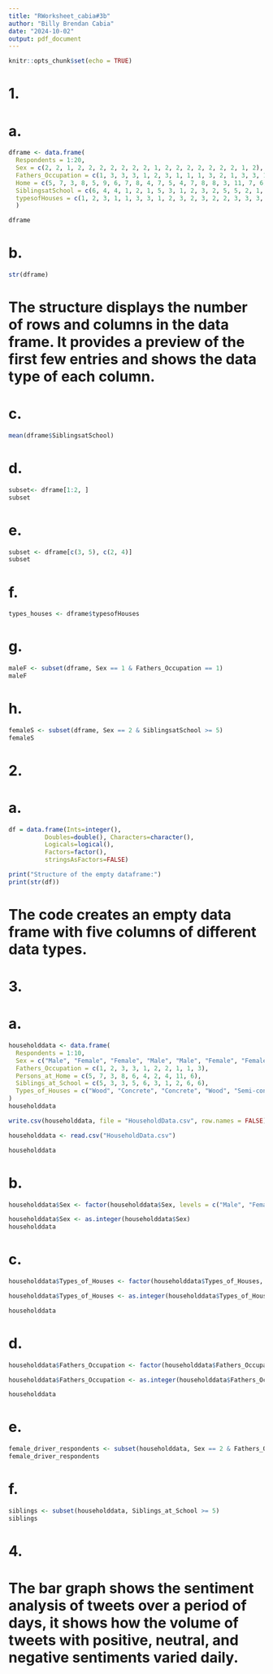 ```yaml
---
title: "RWorksheet_cabia#3b"
author: "Billy Brendan Cabia"
date: "2024-10-02"
output: pdf_document
---
```


```r
knitr::opts_chunk$set(echo = TRUE)
```
# 1.
# a.
```r
dframe <- data.frame(
  Respondents = 1:20, 
  Sex = c(2, 2, 1, 2, 2, 2, 2, 2, 2, 2, 1, 2, 2, 2, 2, 2, 2, 2, 1, 2), 
  Fathers_Occupation = c(1, 3, 3, 3, 1, 2, 3, 1, 1, 1, 3, 2, 1, 3, 3, 1, 3, 1, 2, 1), 
  Home = c(5, 7, 3, 8, 5, 9, 6, 7, 8, 4, 7, 5, 4, 7, 8, 8, 3, 11, 7, 6), 
  SiblingsatSchool = c(6, 4, 4, 1, 2, 1, 5, 3, 1, 2, 3, 2, 5, 5, 2, 1, 2, 5, 3, 2), 
  typesofHouses = c(1, 2, 3, 1, 1, 3, 3, 1, 2, 3, 2, 3, 2, 2, 3, 3, 3, 3, 3, 2)
  )

dframe
```
# b.
```r
str(dframe)
```
# The structure displays the number of rows and columns in the data frame. It provides a preview of the first few entries and shows the data type of each column.
# c.
```r
mean(dframe$SiblingsatSchool)
```
# d.
```r
subset<- dframe[1:2, ]
subset 
```
# e.
```r
subset <- dframe[c(3, 5), c(2, 4)]
subset
```
# f.
```r
types_houses <- dframe$typesofHouses
```
# g.
```r
maleF <- subset(dframe, Sex == 1 & Fathers_Occupation == 1)
maleF
```
# h.
```r
femaleS <- subset(dframe, Sex == 2 & SiblingsatSchool >= 5)
femaleS
```

# 2.
# a.
```r
df = data.frame(Ints=integer(),
          Doubles=double(), Characters=character(),
          Logicals=logical(),
          Factors=factor(),
          stringsAsFactors=FALSE)

print("Structure of the empty dataframe:")
print(str(df))
```
# The code creates an empty data frame with five columns of different data types.

# 3.
# a.
```r
householddata <- data.frame(
  Respondents = 1:10,
  Sex = c("Male", "Female", "Female", "Male", "Male", "Female", "Female", "Male", "Female", "Male"),
  Fathers_Occupation = c(1, 2, 3, 3, 1, 2, 2, 1, 1, 3),
  Persons_at_Home = c(5, 7, 3, 8, 6, 4, 2, 4, 11, 6),
  Siblings_at_School = c(5, 3, 3, 5, 6, 3, 1, 2, 6, 6),
  Types_of_Houses = c("Wood", "Concrete", "Concrete", "Wood", "Semi-concrete", "Semi-concrete", "Wood", "Semi-concrete", "Semi-concrete", "Concrete")
)
householddata

write.csv(householddata, file = "HouseholdData.csv", row.names = FALSE)

householddata <- read.csv("HouseholdData.csv")

householddata
```
# b.
```r
householddata$Sex <- factor(householddata$Sex, levels = c("Male", "Female"), labels = c(1, 2))

householddata$Sex <- as.integer(householddata$Sex)
householddata
```
# c.
```r
householddata$Types_of_Houses <- factor(householddata$Types_of_Houses, levels = c("Wood", "Concrete", "Semi-concrete"), labels = c(1, 2, 3))

householddata$Types_of_Houses <- as.integer(householddata$Types_of_Houses)

householddata
```
# d.
```r
householddata$Fathers_Occupation <- factor(householddata$Fathers_Occupation, levels = c(1, 2, 3), labels = c("Farmer", "Driver", "Others"))

householddata$Fathers_Occupation <- as.integer(householddata$Fathers_Occupation)

householddata
```
# e.
```r
female_driver_respondents <- subset(householddata, Sex == 2 & Fathers_Occupation == 2)
female_driver_respondents
```
# f.
```r
siblings <- subset(householddata, Siblings_at_School >= 5)
siblings

```

# 4.
# The bar graph shows the sentiment analysis of tweets over a period of days, it shows how the volume of tweets with positive, neutral, and negative sentiments varied daily. 
